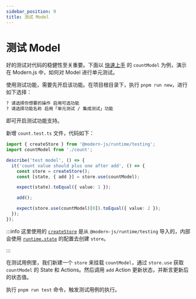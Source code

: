```yaml
---
sidebar_position: 9
title: 测试 Model
---
```

# 测试 Model

好的测试对代码的稳健性至关重要。下面以 [快速上手](/guides/topic-detail/model/quick-start) 的 `countModel` 为例，演示在 Modern.js 中，如何对 Model 进行单元测试。

使用测试功能，需要先开启该功能。在项目根目录下，执行 `pnpm run new`，进行如下选择：

```bash
? 请选择你想要的操作 启用可选功能
? 请选择功能名称 启用「单元测试 / 集成测试」功能
```

即可开启测试功能支持。

新增 `count.test.ts` 文件，代码如下：

```ts
import { createStore } from '@modern-js/runtime/testing';
import countModel from './count';

describe('test model', () => {
  it('count value should plus one after add', () => {
    const store = createStore();
    const [state, { add }] = store.use(countModel);

    expect(state).toEqual({ value: 1 });

    add();

    expect(store.use(countModel)[0]).toEqual({ value: 2 });
  });
});
```

:::info
这里使用的 [`createStore`](/apis/app/runtime/model/create-store) 是从 `@modern-js/runtime/testing` 导入的，内部会使用 [`runtime.state`](/configure/app/runtime/state) 的配置去创建 `store`。

:::

在测试用例里，我们新建一个 `store` 来挂载 `countModel`，通过 `store.use` 获取 `countModel` 的 State 和 Actions。然后调用 `add` Action 更新状态，并断言更新后的状态值。

执行 `pnpm run test` 命令，触发测试用例的执行。

